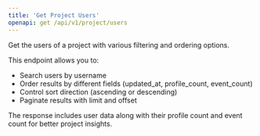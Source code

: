```yaml
---
title: 'Get Project Users'
openapi: get /api/v1/project/users
---
```


Get the users of a project with various filtering and ordering options.

This endpoint allows you to:
- Search users by username
- Order results by different fields (updated_at, profile_count, event_count)
- Control sort direction (ascending or descending)
- Paginate results with limit and offset

The response includes user data along with their profile count and event count for better project insights. 